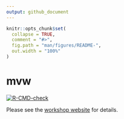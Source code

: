 ```yaml
---
output: github_document
---
```


<!-- README.md is generated from README.Rmd. Please edit that file -->

```r
knitr::opts_chunk$set(
  collapse = TRUE,
  comment = "#>",
  fig.path = "man/figures/README-",
  out.width = "100%"
)
```

# mvw

<!-- badges: start -->

[![R-CMD-check](https://github.com/mrc-ide/mvw/actions/workflows/R-CMD-check.yaml/badge.svg)](https://github.com/mrc-ide/mvw/actions/workflows/R-CMD-check.yaml)

<!-- badges: end -->

Please see the [workshop website](https://mrc-ide.github.io/mvw/) for details.
